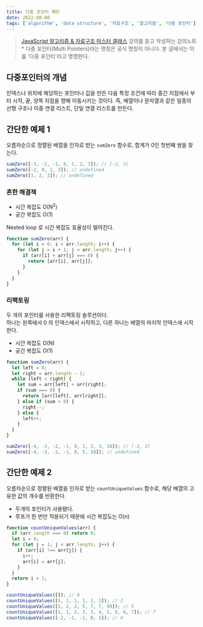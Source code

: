 ```yaml
---
title: 다중 포인터 패턴
date: 2022-08-08
tags: ['algorithm', 'data structure', '자료구조', '알고리즘', '다중 포인터']
---
```


> [JavaScript 알고리즘 & 자료구조 마스터 클래스](!https://www.udemy.com/course/best-javascript-data-structures/) 강의를 듣고 작성하는 강의노트  
> \* 다중 포인터(Multi Pointers)라는 명칭은 공식 명칭이 아니다. 본 글에서는 이를 '다중 포인터'라고 명명한다.

## 다중포인터의 개념

인덱스나 위치에 해당하는 포인터나 값을 만든 다음 특정 조건에 따라 중간 지점에서 부터 시작, 끝, 양쪽 지점을 향해 이동시키는 것이다.
즉, 배열이나 문자열과 같은 일종의 선형 구조나 이중 연결 리스트, 단일 연결 리스트를 만든다.

## 간단한 예제 1

오름차순으로 정렬된 배열을 인자로 받는 `sumZero` 함수로, 합계가 0인 첫번째 쌍을 찾는다.

```js
sumZero([-3, -2, -1, 0, 1, 2, 3]); // [-3, 3]
sumZero([-2, 0, 1, 3]); // undefined
sumZero([1, 2, 3]); // undefined
```

### 흔한 해결책

- 시간 복잡도 O(N<sup>2</sup>)
- 공간 복잡도 O(1)

Nested loop 로 시간 복잡도 효율성이 떨어진다.

```js
function sumZero(arr) {
  for (let i = 0; i < arr.length; i++) {
    for (let j = i + 1; j < arr.length; j++) {
      if (arr[i] + arr[j] === 0) {
        return [arr[i], arr[j]];
      }
    }
  }
}
```

### 리팩토링

두 개의 포인터를 사용한 리팩토링 솔루션이다.  
하나는 왼쪽에서 0 의 인덱스에서 시작하고, 다른 하나는 배열의 마지막 인덱스에 시작한다.

- 시간 복잡도 O(N)
- 공간 복잡도 O(1)

```js
function sumZero(arr) {
  let left = 0;
  let right = arr.length - 1;
  while (left < right) {
    let sum = arr[left] + arr[right];
    if (sum === 0) {
      return [arr[left], arr[right]];
    } else if (sum > 0) {
      right--;
    } else {
      left++;
    }
  }
}

sumZero([-4, -3, -2, -1, 0, 1, 2, 3, 10]); // [-3, 3]
sumZero([-4, -3, -2, -1, 0, 5, 10]); // undefined
```

## 간단한 예제 2

오름차순으로 정렬된 배열을 인자로 받는 `countUniqueValues` 함수로, 해당 배열의 고유한 값의 개수를 반환한다.

- 두개의 포인터가 사용됐다.
- 루프가 한 번만 적용되기 때문에 시간 복잡도는 O(n)

```js
function countUniqueValues(arr) {
  if (arr.length === 0) return 0;
  let i = 0;
  for (let j = 1; j < arr.length; j++) {
    if (arr[i] !== arr[j]) {
      i++;
      arr[i] = arr[j];
    }
  }
  return i + 1;
}
```

```js
countUniqueValues([]); // 0
countUniqueValues([1, 1, 1, 1, 1, 2]); // 2
countUniqueValues([1, 2, 2, 5, 7, 7, 99]); // 5
countUniqueValues([1, 1, 2, 3, 3, 4, 5, 6, 6, 7]); // 7
countUniqueValues([-2, -1, -1, 0, 1]); // 4
```
